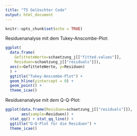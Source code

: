 ```yaml
---
title: "T5 Gelöschter Code"
output: html_document
---
```


```r
knitr::opts_chunk$set(echo = TRUE)
```

Residuenanalyse mit dem Tukey-Anscombe-Plot:

```r
ggplot(
  data.frame(
    GefitteteWerte=schaetzung_j[["fitted.values"]],
    Residuen=schaetzung_j[["residuals"]]),
  aes(x=GefitteteWerte, y=Residuen)
  ) +
  ggtitle("Tukey-Anscombe-Plot") +
  geom_hline(yintercept = 0) + 
  geom_point() +
  theme_icae()
```

Residuenanalyse mit dem Q-Q-Plot:


```r
ggplot(data.frame(Residuen=schaetzung_j[["residuals"]]),
       aes(sample=Residuen)) + 
  stat_qq() + stat_qq_line() +
  ggtitle("Q-Q-Plot für die Residuen") +
  theme_icae()
```
